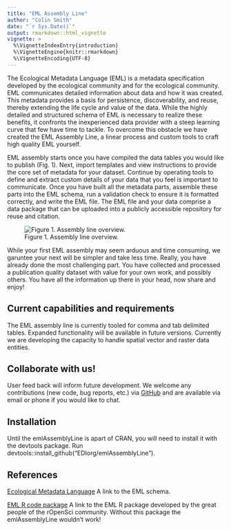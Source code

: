 ```yaml
---
title: "EML Assembly Line"
author: "Colin Smith"
date: "`r Sys.Date()`"
output: rmarkdown::html_vignette
vignette: >
  %\VignetteIndexEntry{introduction}
  %\VignetteEngine{knitr::rmarkdown}
  %\VignetteEncoding{UTF-8}
---
```


The Ecological Metadata Language (EML) is a metadata specification developed by the ecological community and for the ecological community. EML communicates detailed information about data and how it was created. This metadata provides a basis for persistence, discoverability, and reuse, thereby extending the life cycle and value of the data. While the highly detailed and structured schema of EML is necessary to realize these benefits, it confronts the inexperienced data provider with a steep learning curve that few have time to tackle. To overcome this obstacle we have created the EML Assembly Line, a linear process and custom tools to craft high quality EML yourself.

EML assembly starts once you have compiled the data tables you would like to publish (Fig. 1). Next, import templates and view instructions to provide the core set of metadata for your dataset. Continue by operating tools to define and extract custom details of your data that you feel is important to communicate. Once you have built all the metadata parts, assemble these parts into the EML schema, run a validation check to ensure it is formatted correctly, and write the EML file. The EML file and your data comprise a data package that can be uploaded into a publicly accessible repository for reuse and citation.

![Figure 1. Assembly line overview.](https://github.com/EDIorg/emlAssemblyLine/eml_assembly_line_overview.jpg)

While your first EML assembly may seem arduous and time consuming, we garuntee your next will be simpler and take less time. Really, you have already done the most challenging part. You have collected and processed a publication quality dataset with value for your own work, and possibly others. You have all the information up there in your head, now share and enjoy!

## Current capabilities and requirements
The EML assembly line is currently tooled for comma and tab delimited tables. Expanded functionality will be available in future versions. Currently we are developing the capacity to handle spatial vector and raster data entities.

## Collaborate with us!
User feed back will inform future development. We welcome any contributions (new code, bug reports, etc.) via [GitHub](https://github.com/EDIorg/emlAssemblyLine) and are available via email or phone if you would like to chat.

## Installation
Until the emlAssemblyLine is apart of CRAN, you will need to install it with the devtools package. Run devtools::install_github("EDIorg/emlAssemblyLine").

## References
[Ecological Metadata Language](https://knb.ecoinformatics.org/#external//emlparser/docs/index.html) A link to the EML schema.

[EML R code package](https://github.com/ropensci/EML) A link to the EML R package developed by the great people of the rOpenSci community. Without this package the emlAssemblyLine wouldn't work!


